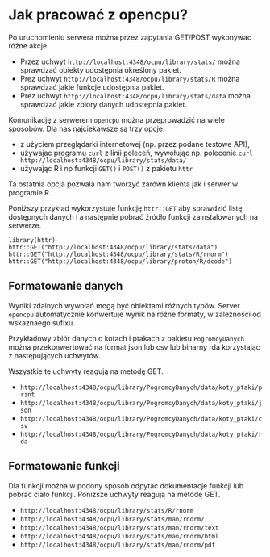 # Jak pracować z opencpu?

Po uruchomieniu serwera można przez zapytania GET/POST wykonywac różne akcje. 

* Przez uchwyt `http://localhost:4348/ocpu/library/stats/` można sprawdzać obiekty udostępnia określony pakiet.
* Prez uchwyt `http://localhost:4348/ocpu/library/stats/R` można sprawdzać jakie funkcje udostępnia pakiet.
* Prez uchwyt `http://localhost:4348/ocpu/library/stats/data` można sprawdzać jakie zbiory danych udostępnia pakiet.


Komunikację z serwerem `opencpu` można przeprowadzić na wiele sposobów. Dla nas najciekawsze są trzy opcje.

* z użyciem przeglądarki internetowej (np. przez podane testowe API), 
* używajac programu `curl` z linii poleceń, wywołując np. polecenie 
`curl http://localhost:4348/ocpu/library/stats/data/`
* używając R i np funkcji `GET()` i `POST()` z pakietu `httr`

Ta ostatnia opcja pozwala nam tworzyć zarówn klienta jak i serwer w programie R.

Poniższy przykład wykorzystuje funkcję `httr::GET` aby sprawdzić listę dostępnych danych i a następnie pobrać źródło funkcji zainstalowanych na serwerze.

```
library(httr)
httr::GET("http://localhost:4348/ocpu/library/stats/data")
httr::GET("http://localhost:4348/ocpu/library/stats/R/rnorm")
httr::GET("http://localhost:4348/ocpu/library/proton/R/dcode")
```

## Formatowanie danych

Wyniki zdalnych wywołań mogą być obiektami różnych typów.  Server `opencpu` automatycznie konwertuje wynik na różne formaty, w zależności od wskaznaego sufixu.

Przykładowy zbiór danych o kotach i ptakach z pakietu `PogromcyDanych`  można przekonwertować na format json lub csv lub binarny rda korzystając z następujących uchwytów.

Wszystkie te uchwyty reagują na metodę GET.

* `http://localhost:4348/ocpu/library/PogromcyDanych/data/koty_ptaki/print`
* `http://localhost:4348/ocpu/library/PogromcyDanych/data/koty_ptaki/json`
* `http://localhost:4348/ocpu/library/PogromcyDanych/data/koty_ptaki/csv`
* `http://localhost:4348/ocpu/library/PogromcyDanych/data/koty_ptaki/rda`

## Formatowanie funkcji

Dla funkcji można w podony sposób odpytac dokumentacje funkcji lub pobrać ciało funkcji. Poniższe uchwyty reagują na metodę GET.

* `http://localhost:4348/ocpu/library/stats/R/rnorm`
* `http://localhost:4348/ocpu/library/stats/man/rnorm/`
* `http://localhost:4348/ocpu/library/stats/man/rnorm/text`
* `http://localhost:4348/ocpu/library/stats/man/rnorm/html`
* `http://localhost:4348/ocpu/library/stats/man/rnorm/pdf`
